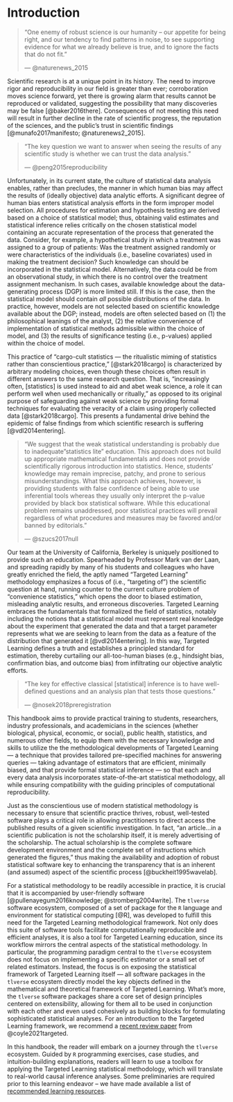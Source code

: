 # Introduction {#intro}

<!--
`r if (knitr::is_latex_output()) '\\begin{shortbox}\n\\Boxhead{Test}'`
test shortbox
`r if (knitr::is_latex_output()) '\\end{shortbox}'`

`r if (knitr::is_latex_output()) '\\begin{VT1}\n\\VH{Test}'`
test VT1
`r if (knitr::is_latex_output()) '\\end{VT1}'`
-->

> "One enemy of robust science is our humanity -- our appetite for
> being right, and our tendency to find patterns in noise, to see supporting
> evidence for what we already believe is true, and to ignore the facts that do
> not fit."
>
> --- @naturenews_2015

Scientific research is at a unique point in its history. The need to improve
rigor and reproducibility in our field is greater than ever; corroboration moves
science forward, yet there is growing alarm that results cannot be reproduced or
validated, suggesting the possibility that many discoveries may be false
[@baker2016there]. Consequences of not meeting this need will result in further
decline in the rate of scientific progress, the reputation of the sciences, and
the public's trust in scientific findings [@munafo2017manifesto;
@naturenews2_2015].

> "The key question we want to answer when seeing the results of any scientific
> study is whether we can trust the data analysis."
>
> --- @peng2015reproducibility

Unfortunately, in its current state, the culture of statistical data analysis
enables, rather than precludes, the manner in which human bias may affect the
results of (ideally objective) data analytic efforts. A significant degree of
human bias enters statistical analysis efforts in the form improper model
selection. All procedures for estimation and hypothesis testing are derived
based on a choice of statistical model; thus, obtaining valid estimates and
statistical inference relies critically on the chosen statistical model
containing an accurate representation of the process that generated the data.
Consider, for example, a hypothetical study in which a treatment was assigned to
a group of patients: Was the treatment assigned randomly or were characteristics
of the individuals (i.e., baseline covariates) used in making the treatment
decision? Such knowledge can should be incorporated in the statistical model.
Alternatively, the data could be from an observational study, in which there is
no control over the treatment assignment mechanism. In such cases, available
knowledge about the data-generating process (DGP) is more limited still.  If
this is the case, then the statistical model should contain *all* possible
distributions of the data. In practice, however, models are not selected based
on scientific knowledge available about the DGP; instead, models are often
selected based on (1) the philosophical leanings of the analyst, (2) the
relative convenience of implementation of statistical methods admissible within
the choice of model, and (3) the results of significance testing (i.e.,
p-values) applied within the choice of model.

This practice of "cargo-cult statistics --- the ritualistic miming of statistics
rather than conscientious practice," [@stark2018cargo] is characterized by
arbitrary modeling choices, even though these choices often result in different
answers to the same research question.  That is, "increasingly often,
[statistics] is used instead to aid and abet weak science, a role it can perform
well when used mechanically or ritually," as opposed to its original purpose of
safeguarding against weak science by providing formal techniques for evaluating
the veracity of a claim using properly collected data [@stark2018cargo]. This
presents a fundamental drive behind the epidemic of false findings from which
scientific research is suffering [@vdl2014entering].

> "We suggest that the weak statistical understanding is probably due to
> inadequate "statistics lite" education. This approach does not build up
> appropriate mathematical fundamentals and does not provide scientifically
> rigorous introduction into statistics. Hence, students' knowledge may remain
> imprecise, patchy, and prone to serious misunderstandings. What this approach
> achieves, however, is providing students with false confidence of being able
> to use inferential tools whereas they usually only interpret the p-value
> provided by black box statistical software. While this educational problem
> remains unaddressed, poor statistical practices will prevail regardless of
> what procedures and measures may be favored and/or banned by editorials."
>
> --- @szucs2017null

Our team at the University of California, Berkeley is uniquely positioned to
provide such an education. Spearheaded by Professor Mark van der Laan, and
spreading rapidly by many of his students and colleagues who have greatly
enriched the field, the aptly named "Targeted Learning" methodology emphasizes a
focus of (i.e., "targeting of") the scientific question at hand, running counter
to the current culture problem of "convenience statistics," which opens the door
to biased estimation, misleading analytic results, and erroneous discoveries.
Targeted Learning embraces the fundamentals that formalized the field of
statistics, notably including the notions that a statistical model must
represent real knowledge about the experiment that generated the data and that a
target parameter represents what we are seeking to learn from the data as a
feature of the distribution that generated it [@vdl2014entering]. In this way,
Targeted Learning defines a truth and establishes a principled standard for
estimation, thereby curtailing our all-too-human biases (e.g., hindsight bias,
confirmation bias, and outcome bias) from infiltrating our objective analytic
efforts.

> "The key for effective classical [statistical] inference is to have
> well-defined questions and an analysis plan that tests those questions."
>
> --- @nosek2018preregistration

This handbook aims to provide practical training to students, researchers,
industry professionals, and academicians in the sciences (whether biological,
physical, economic, or social), public health, statistics, and numerous other
fields, to equip them with the necessary knowledge and skills to utilize the the
methodological developments of Targeted Learning --- a technique that provides
tailored pre-specified machines for answering queries --- taking advantage of
estimators that are efficient, minimally biased, and that provide formal
statistical inference --- so that each and every data analysis incorporates
state-of-the-art statistical methodology, all while ensuring compatibility with
the guiding principles of computational reproducibility.

Just as the conscientious use of modern statistical methodology is necessary to
ensure that scientific practice thrives, robust, well-tested software plays a
critical role in allowing practitioners to direct access the published results
of a given scientific investigation.  In fact, "an article...in a scientific
publication is not the scholarship itself, it is merely advertising of the
scholarship. The actual scholarship is the complete software development
environment and the complete set of instructions which generated the figures,"
thus making the availability and adoption of robust statistical software key to
enhancing the transparency that is an inherent (and assumed) aspect of the
scientific process [@buckheit1995wavelab].

For a statistical methodology to be readily accessible in practice, it is
crucial that it is accompanied by user-friendly software
[@pullenayegum2016knowledge; @stromberg2004write]. The `tlverse` software
ecosystem, composed of a set of package for the `R` language and environment for
statistical computing [@R], was developed to fulfill this need for the Targeted
Learning methodological framework. Not only does this suite of software tools
facilitate computationally reproducible and efficient analyses, it is also a
tool for Targeted Learning education, since its workflow mirrors the central
aspects of the statistical methodology. In particular, the programming paradigm
central to the `tlverse` ecosystem does not focus on implementing a specific
estimator or a small set of related estimators. Instead, the focus is on
exposing the statistical framework of Targeted Learning itself --- all software
packages in the `tlverse` ecosystem directly model the key objects defined in
the mathematical and theoretical framework of Targeted Learning. What's more,
the `tlverse` software packages share a core set of design principles centered
on extensibility, allowing for them all to be used in conjunction with each
other and even used cohesively as building blocks for formulating sophisticated
statistical analyses. For an introduction to the Targeted Learning framework, we
recommend a [recent review paper](https://arxiv.org/abs/2006.07333) from
@coyle2021targeted.

In this handbook, the reader will embark on a journey through the `tlverse`
ecosystem. Guided by `R` programming exercises, case studies, and
intuition-building explanations, readers will learn to use a toolbox for
applying the Targeted Learning statistical methodology, which will translate to
real-world causal inference analyses. Some preliminaries are required prior to
this learning endeavor -- we have made available a list of [recommended learning
resources](#learn).
